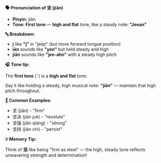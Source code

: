 **🗣️ Pronunciation of 坚 (jiān)**

- **Pinyin:** jiān
- **Tone: First tone** — **high and flat** tone, like a steady note: **"Jeean"**

**🔤 Breakdown:**

- **j** like **"j"** in "jeep" (but more forward tongue position)
- **iān** sounds like **"yen"** but held steady and high
- **jiān** sounds like **"jee-ahn"** with a steady high pitch

**🎧 Tone tip:**

The **first tone** (ˉ) is a **high and flat** tone:

Say it like holding a steady, high musical note: **"jiān"** — maintain that high pitch throughout.

**📝 Common Examples:**

- 坚 (jiān) - "firm"
- 坚决 (jiān jué) - "resolute"
- 坚强 (jiān qiáng) - "strong"
- 坚持 (jiān chí) - "persist"

**💡 Memory Tip:**

Think of **坚** like being "firm as steel" — the high, steady tone reflects unwavering strength and
determination!
